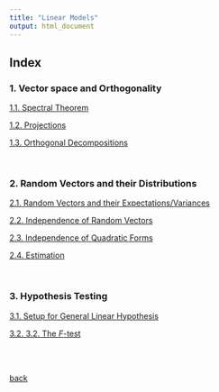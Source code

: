 ```yaml
---
title: "Linear Models"
output: html_document
---
```



## Index


### 1. Vector space and Orthogonality

[1.1. Spectral Theorem](./lm/1_1.html)

[1.2. Projections](./lm/1_2.html)

[1.3. Orthogonal Decompositions](./lm/1_3.html)

&nbsp;

### 2. Random Vectors and their Distributions

[2.1. Random Vectors and their Expectations/Variances ](./lm/2_1.html)

[2.2. Independence of Random Vectors](./lm/2_2.html)

[2.3. Independence of Quadratic Forms](./lm/2_3.html)

[2.4. Estimation](./lm/2_4.html)

&nbsp;

### 3. Hypothesis Testing

[3.1. Setup for General Linear Hypothesis](./lm/3_1.html)

[3.2. 3.2. The $F$-test](./lm/3_2.html)


<br>
<br>

[back](./courses.html)


